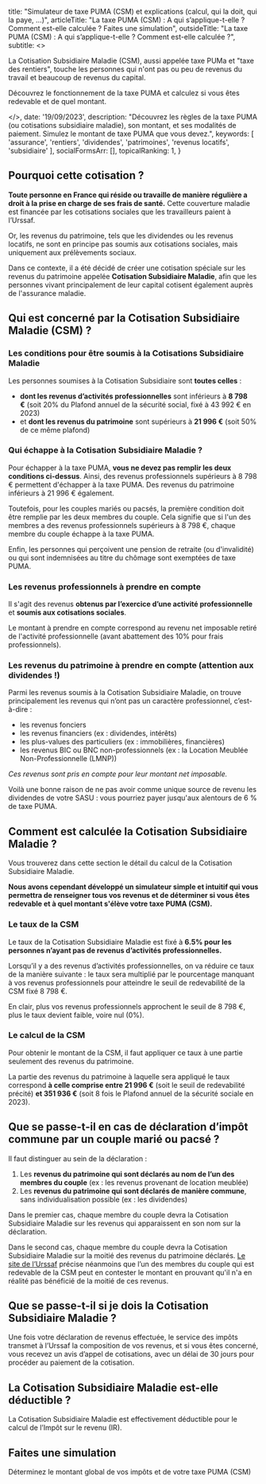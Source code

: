 
   title: "Simulateur de taxe PUMA (CSM) et explications (calcul, qui la doit, qui la paye, …)",
    articleTitle: "La taxe PUMA (CSM) : A qui s’applique-t-elle ? Comment est-elle calculée ? Faites une simulation",
    outsideTitle: "La taxe PUMA (CSM) : A qui s’applique-t-elle ? Comment est-elle calculée ?",
    subtitle: <><p>La Cotisation Subsidiaire Maladie (CSM), aussi appelée taxe PUMa et &quot;taxe des rentiers&quot;, touche les personnes qui n&apos;ont pas ou peu de revenus du travail et beaucoup de revenus du capital.</p><p className="italic font-semibold extra-intro-p">Découvrez le fonctionnement de la taxe PUMA et <InnerLink>calculez si vous êtes redevable et de quel montant</InnerLink>.</p></>,
    date: '19/09/2023',
    description: "Découvrez les règles de la taxe PUMA (ou cotisations subsidiaire maladie), son montant, et ses modalités de paiement. Simulez le montant de taxe PUMA que vous devez.",
    keywords: [
        'assurance',
        'rentiers',
        'dividendes',
        'patrimoines',
        'revenus locatifs',
        'subsidiaire'
    ],
    socialFormsArr: [],
    topicalRanking: 1,
}



## Pourquoi cette cotisation ?

**Toute personne en France qui réside ou travaille de manière régulière a droit à la prise en charge de ses frais de santé.** Cette couverture maladie est financée par les cotisations sociales que les travailleurs paient à l’Urssaf.

Or, les revenus du patrimoine, tels que les dividendes ou les revenus locatifs, ne sont en principe pas soumis aux cotisations sociales, mais uniquement aux prélèvements sociaux.

Dans ce contexte, il a été décidé de créer une cotisation spéciale sur les revenus du patrimoine appelée **Cotisation Subsidiaire Maladie**, afin que les personnes vivant principalement de leur capital cotisent également auprès de l'assurance maladie.

## Qui est concerné par la Cotisation Subsidiaire Maladie (CSM) ?

### Les conditions pour être soumis à la Cotisations Subsidiaire Maladie

Les personnes soumises à la Cotisation Subsidiaire sont **toutes celles** :

* **dont les revenus d’activités professionnelles** sont inférieurs à **8 798 €** (soit 20% du Plafond annuel de la sécurité social, fixé à 43 992 € en 2023)
* et **dont les revenus du patrimoine** sont supérieurs à **21 996 €** (soit 50% de ce même plafond)

### Qui échappe à la Cotisation Subsidiaire Maladie ?

Pour échapper à la taxe PUMA, **vous ne devez pas remplir les deux conditions ci-dessus**. Ainsi, des revenus professionnels supérieurs à 8 798 € permettent d'échapper à la taxe PUMA. Des revenus du patrimoine inférieurs à 21 996 € également.

Toutefois, pour les couples mariés ou pacsés, la première condition doit être remplie par les deux membres du couple. Cela signifie que si l'un des membres a des revenus professionnels supérieurs à 8 798 €, chaque membre du couple échappe à la taxe PUMA.

Enfin, les personnes qui perçoivent une pension de retraite (ou d'invalidité) ou qui sont indemnisées au titre du chômage sont exemptées de taxe PUMA.

### Les revenus professionnels à prendre en compte

Il s'agit des revenus **obtenus par l’exercice d’une activité professionnelle** et **soumis aux cotisations sociales**.

Le montant à prendre en compte correspond au revenu net imposable retiré de l'activité professionnelle (avant abattement des 10% pour frais professionnels).

### Les revenus du patrimoine à prendre en compte (attention aux dividendes !)

Parmi les revenus soumis à la Cotisation Subsidiaire Maladie, on trouve principalement les revenus qui n’ont pas un caractère professionnel, c’est-à-dire :

- les revenus fonciers
- les revenus financiers (ex : dividendes, intérêts)
- les plus-values des particuliers (ex : immobilières, financières)
- les revenus BIC ou BNC non-professionnels (ex : la Location Meublée Non-Professionnelle (LMNP))

*Ces revenus sont pris en compte pour leur montant net imposable.*

Voilà une bonne raison de ne pas avoir comme unique source de revenu les dividendes de votre SASU : vous pourriez payer jusqu'aux alentours de 6 % de taxe PUMA.

## Comment est calculée la Cotisation Subsidiaire Maladie ?

Vous trouverez dans cette section le détail du calcul de la Cotisation Subsidiaire Maladie.

**Nous avons cependant développé un simulateur simple et intuitif qui vous permettra de <Underline>renseigner tous vos revenus</Underline> et de <Underline>déterminer si vous êtes redevable</Underline> et <Underline>à quel montant s'élève votre taxe PUMA (CSM)</Underline>.**

<CustomImg src={CSMSimul} className="mx-auto w-full sm:w-[95%] max-w-[600px]" my="my-10" caption="Si vous êtes redevable, vous verrez la CSM apparaître à deux endroits de votre simulation. Si vous ne les voyez pas, cela signifie que vous n'êtes pas redevable." alt="Gif illustrant l'utilisation du simulateur" unoptimized/>

<GoToSimulatorButton/>


### Le taux de la CSM

Le taux de la Cotisation Subsidiaire Maladie est fixé à **6.5% pour les personnes n’ayant pas de revenus d’activités professionnelles.**

Lorsqu’il y a des revenus d’activités professionnelles, on va réduire ce taux de la manière suivante : le taux sera multiplié par le pourcentage manquant à vos revenus professionnels pour atteindre le seuil de redevabilité de la CSM fixé 8 798 €.

En clair, plus vos revenus professionnels approchent le seuil de 8 798 €, plus le taux devient faible, voire nul (0%).

### Le calcul de la CSM

Pour obtenir le montant de la CSM, il faut appliquer ce taux à une partie seulement des revenus du patrimoine.

La partie des revenus du patrimoine à laquelle sera appliqué le taux correspond **à celle comprise entre 21 996 €** (soit le seuil de redevabilité précité) **et 351 936 €** (soit 8 fois le Plafond annuel de la sécurité sociale en 2023).

## Que se passe-t-il en cas de déclaration d’impôt commune par un couple marié ou pacsé ?

Il faut distinguer au sein de la déclaration :

1. Les **revenus du patrimoine qui sont déclarés au nom de l’un des membres du couple** (ex : les revenus provenant de location meublée)
2. Les **revenus du patrimoine qui sont déclarés de manière commune**, sans individualisation possible (ex : les dividendes)

Dans le premier cas, chaque membre du couple devra la Cotisation Subsidiaire Maladie sur les revenus qui apparaissent en son nom sur la déclaration.

Dans le second cas, chaque membre du couple devra la Cotisation Subsidiaire Maladie sur la moitié des revenus du patrimoine déclarés. [Le site de l’Urssaf](https://www.urssaf.fr/portail/home/espaces-dedies/beneficiaire-de-la-puma/assiette-de-la-cotisation-subsid.html) précise néanmoins que l’un des membres du couple qui est redevable de la CSM peut en contester le montant en prouvant qu'il n'a en réalité pas bénéficié de la moitié de ces revenus.

## Que se passe-t-il si je dois la Cotisation Subsidiaire Maladie ?

Une fois votre déclaration de revenus effectuée, le service des impôts transmet à l’Urssaf la composition de vos revenus, et si vous êtes concerné, vous recevez un avis d’appel de cotisations, avec un délai de 30 jours pour procéder au paiement de la cotisation.


## La Cotisation Subsidiaire Maladie est-elle déductible ?

La Cotisation Subsidiaire Maladie est effectivement déductible pour le calcul de l’Impôt sur le revenu (IR).

## Faites une simulation

<div className="flex justify-center">
<p className="bodytext">
<InnerLink>Déterminez le montant global de vos impôts et de votre taxe PUMA (CSM)</InnerLink>
</p>
</div>
